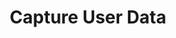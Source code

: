 ---
title: "Capture User Data"
description: "The Capture User Data Node allows you to build a custom form and display the form as a bot message in the chat window. You can connect it to an API node to send the user-filled form data to an external service you want the data in."
---